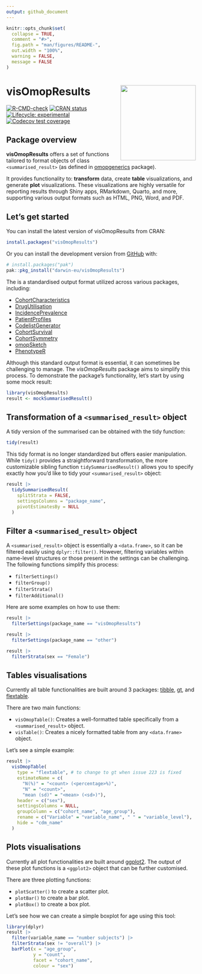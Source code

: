 ```yaml
---
output: github_document
---
```


<!-- README.md is generated from README.Rmd. Please edit that file -->

```r
knitr::opts_chunk$set(
  collapse = TRUE,
  comment = "#>",
  fig.path = "man/figures/README-",
  out.width = "100%",
  warning = FALSE,
  message = FALSE
)
```

# visOmopResults <img src="man/figures/logo.png" align="right" height="200"/>

<!-- badges: start -->
[![R-CMD-check](https://github.com/darwin-eu/visOmopResults/actions/workflows/R-CMD-check.yaml/badge.svg)](https://github.com/darwin-eu/visOmopResults/actions/workflows/R-CMD-check.yaml)
[![CRAN status](https://www.r-pkg.org/badges/version/visOmopResults)](https://CRAN.R-project.org/package=visOmopResults)
[![Lifecycle: experimental](https://img.shields.io/badge/lifecycle-experimental-orange.svg)](https://lifecycle.r-lib.org/articles/stages.html#experimental)
[![Codecov test coverage](https://codecov.io/gh/darwin-eu/visOmopResults/branch/main/graph/badge.svg)](https://app.codecov.io/gh/darwin-eu/visOmopResults?branch=main)
<!-- badges: end -->

## Package overview

**visOmopResults** offers a set of functions tailored to format objects of class  `<summarised_result>` (as defined in [omopgenerics](https://cran.r-project.org/package=omopgenerics) package). 

It provides functionality to: **transform** data, create **table** visualizations, and generate **plot** visualizations. These visualizations are highly versatile for reporting results through Shiny apps, RMarkdown, Quarto, and more, supporting various output formats such as HTML, PNG, Word, and PDF.

## Let's get started

You can install the latest version of visOmopResults from CRAN:

```r
install.packages("visOmopResults")
```

Or you can install the development version from
[GitHub](https://github.com/darwin-eu/visOmopResults) with:

```r
# install.packages("pak")
pak::pkg_install("darwin-eu/visOmopResults")
```

The *<summarised_result>* is a standardised output format utilized across various packages, including:

- [CohortCharacteristics](https://cran.r-project.org/package=CohortCharacteristics)
- [DrugUtilisation](https://cran.r-project.org/package=DrugUtilisation)
- [IncidencePrevalence](https://cran.r-project.org/package=IncidencePrevalence)
- [PatientProfiles](https://cran.r-project.org/package=PatientProfiles)
- [CodelistGenerator](https://cran.r-project.org/package=CodelistGenerator)
- [CohortSurvival](https://cran.r-project.org/package=CohortSurvival)
- [CohortSymmetry](https://cran.r-project.org/package=CohortSymmetry)
- [omopSketch](https://cran.r-project.org/package=omopSketch)
- [PhenotypeR](https://cran.r-project.org/package=PhenotypeR)

Although this standard output format is essential, it can sometimes be challenging to manage. The *visOmopResults* package aims to simplify this process. To demonstrate the package's functionality, let's start by using some mock result:

```r
library(visOmopResults)
result <- mockSummarisedResult()
```

## Transformation of a `<summarised_result>` object

A tidy version of the summarised can be obtained with the tidy function:
```r
tidy(result)
```

This tidy format is no longer standardized but offers easier manipulation. While `tidy()` provides a straightforward transformation, the more customizable sibling function `tidySummarisedResult()` allows you to specify exactly how you'd like to tidy your `<summarised_result>` object:

```r
result |>
  tidySummarisedResult(
    splitStrata = FALSE,
    settingsColumns = "package_name", 
    pivotEstimatesBy = NULL
  )
```

## Filter a `<summarised_result>` object

A `<summarised_result>` object is essentially a `<data.frame>`, so it can be filtered easily using `dplyr::filter()`. However, filtering variables within name-level structures or those present in the settings can be challenging. The following functions simplify this process:

- `filterSettings()`
- `filterGroup()`
- `filterStrata()`
- `filterAdditional()`

Here are some examples on how to use them:

```r
result |>
  filterSettings(package_name == "visOmopResults")
```

```r
result |>
  filterSettings(package_name == "other")
```

```r
result |>
  filterStrata(sex == "Female")
```

## Tables visualisations

Currently all table functionalities are built around 3 packages: [tibble](https://cran.r-project.org/package=tibble), [gt](https://cran.r-project.org/package=gt), and [flextable](https://cran.r-project.org/package=flextable).

There are two main functions:

- `visOmopTable()`: Creates a well-formatted table specifically from a `<summarised_result>` object.
- `visTable()`: Creates a nicely formatted table from any `<data.frame>` object.

Let's see a simple example:
```r
result |>
  visOmopTable(
    type = "flextable", # to change to gt when issue 223 is fixed
    estimateName = c(
      "N(%)" = "<count> (<percentage>%)", 
      "N" = "<count>", 
      "mean (sd)" = "<mean> (<sd>)"),
    header = c("sex"),
    settingsColumns = NULL,
    groupColumn = c("cohort_name", "age_group"),
    rename = c("Variable" = "variable_name", " " = "variable_level"),
    hide = "cdm_name"
  )
```

## Plots visualisations

Currently all plot functionalities are built around [ggplot2](https://cran.r-project.org/package=ggplot2). The output of these plot functions is a `<ggplot2>` object that can be further customised.

There are three plotting functions:

- `plotScatter()` to create a scatter plot.
- `plotBar()` to create a bar plot.
- `plotBox()` to create a box plot.

Let's see how we can create a simple boxplot for age using this tool:

```r
library(dplyr)
result |>
  filter(variable_name == "number subjects") |>
  filterStrata(sex != "overall") |>
  barPlot(x = "age_group", 
          y = "count",
          facet = "cohort_name", 
          colour = "sex")
```
